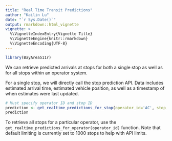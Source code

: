 ```yaml
---
title: "Real Time Transit Predictions"
author: "Kailin Lu"
date: "`r Sys.Date()`"
output: rmarkdown::html_vignette
vignette: >
  %\VignetteIndexEntry{Vignette Title}
  %\VignetteEngine{knitr::rmarkdown}
  %\VignetteEncoding{UTF-8}
---
```


```r
library(BayArea511r)
```

We can retrieve predicted arrivals at stops for both a single stop as well as for all stops within an operator system. 

For a single stop, we will directly call the stop prediction API. Data includes estimated arrival time, estimated vehicle position, as well as a timestamp of when estimates were last updated. 

```r
# Must specify operator ID and stop ID 
prediction <- get_realtime_predictions_for_stop(operator_id='AC', stop_id=53326)
prediction
```

To retrieve all stops for a particular operator, use the `get_realtime_predictions_for_operator(operator_id)` function. Note that default limiting is currently set to 1000 stops to help with API limits. 